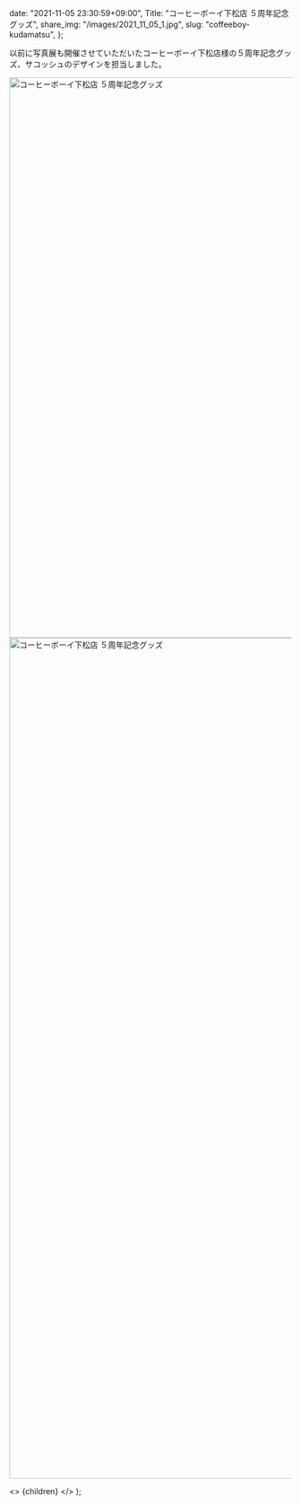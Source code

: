 
  date: "2021-11-05 23:30:59+09:00",
  Title: "コーヒーボーイ下松店 ５周年記念グッズ",
  share_img: "/images/2021_11_05_1.jpg",
  slug: "coffeeboy-kudamatsu",
};

以前に写真展も開催させていただいたコーヒーボーイ下松店様の５周年記念グッズ、サコッシュのデザインを担当しました。

<img src="/images/2021_11_05_1.jpg" alt="コーヒーボーイ下松店 ５周年記念グッズ" width="1500" height="1000" className="bg-gradient-to-r from-neutral-200 to-slate-200" />
<img src="/images/2021_11_05_2.jpg" alt="コーヒーボーイ下松店 ５周年記念グッズ" width="1000" height="1500" className="bg-gradient-to-r from-neutral-200 to-slate-200" />

  <>
    <Head>
      <title>{meta.Title} | 異郷好実</title>
    </Head>
    <PostLayout meta={meta}>{children}</PostLayout>
  </>
);
